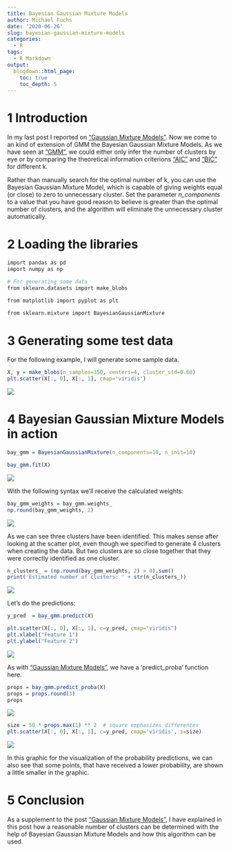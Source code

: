 ```yaml
---
title: Bayesian Gaussian Mixture Models
author: Michael Fuchs
date: '2020-06-26'
slug: bayesian-gaussian-mixture-models
categories:
  - R
tags:
  - R Markdown
output:
  blogdown::html_page:
    toc: true
    toc_depth: 5
---
```


 

# 1 Introduction


In my last post I reported on ["Gaussian Mixture Models"](https://michael-fuchs-python.netlify.app/2020/06/24/gaussian-mixture-models/).
Now we come to an kind of extension of GMM the Bayesian Gaussian Mixture Models. 
As we have seen at ["GMM"](https://michael-fuchs-python.netlify.app/2020/06/24/gaussian-mixture-models/), we could either only infer the number of clusters by eye or by comparing the theoretical information criterions ["AIC"](https://en.wikipedia.org/wiki/Akaike_information_criterion) and ["BIC"](https://en.wikipedia.org/wiki/Bayesian_information_criterion) for different k.

Rather than manually search for the optimal number of k, you can use the Bayesian Gaussian Mixture Model, which is capable of giving weights equal (or close) to zero to unnecessary cluster. Set the parameter *n_components* to a value that you have good reason to believe is greater than the optimal number of clusters, and the algorithm will eliminate the unnecessary cluster automatically. 


# 2 Loading the libraries


```r
import pandas as pd
import numpy as np

# For generating some data
from sklearn.datasets import make_blobs

from matplotlib import pyplot as plt

from sklearn.mixture import BayesianGaussianMixture
```


# 3 Generating some test data


For the following example, I will generate some sample data.

```r
X, y = make_blobs(n_samples=350, centers=4, cluster_std=0.60)
plt.scatter(X[:, 0], X[:, 1], cmap='viridis')
```

![](/post/2020-06-26-bayesian-gaussian-mixture-models_files/p53p1.png)


# 4 Bayesian Gaussian Mixture Models in action


```r
bay_gmm = BayesianGaussianMixture(n_components=10, n_init=10)

bay_gmm.fit(X)
```

![](/post/2020-06-26-bayesian-gaussian-mixture-models_files/p53p2.png)


With the following syntax we'll receive the calculated weights:

```r
bay_gmm_weights = bay_gmm.weights_
np.round(bay_gmm_weights, 2)
```

![](/post/2020-06-26-bayesian-gaussian-mixture-models_files/p53p3.png)


As we can see three clusters have been identified.
This makes sense after looking at the scatter plot, even though we specified to generate 4 clusters when creating the data.
But two clusters are so close together that they were correctly identified as one cluster.


```r
n_clusters_ = (np.round(bay_gmm_weights, 2) > 0).sum()
print('Estimated number of clusters: ' + str(n_clusters_))
```

![](/post/2020-06-26-bayesian-gaussian-mixture-models_files/p53p4.png)

Let's do the predictions: 

```r
y_pred  = bay_gmm.predict(X)
```

```r
plt.scatter(X[:, 0], X[:, 1], c=y_pred, cmap="viridis")
plt.xlabel("Feature 1")
plt.ylabel("Feature 2")
```

![](/post/2020-06-26-bayesian-gaussian-mixture-models_files/p53p5.png)


As with ["Gaussian Mixture Models"](https://michael-fuchs-python.netlify.app/2020/06/24/gaussian-mixture-models/), we have a 'predict_proba' function here.


```r
props = bay_gmm.predict_proba(X)
props = props.round(3)
props
```

![](/post/2020-06-26-bayesian-gaussian-mixture-models_files/p53p6.png)


```r
size = 50 * props.max(1) ** 2  # square emphasizes differences
plt.scatter(X[:, 0], X[:, 1], c=y_pred, cmap='viridis', s=size)
```

![](/post/2020-06-26-bayesian-gaussian-mixture-models_files/p53p7.png)


In this graphic for the visualization of the probability predictions, we can also see that some points, that have received a lower probability, are shown a little smaller in the graphic.



# 5 Conclusion

As a supplement to the post ["Gaussian Mixture Models"](https://michael-fuchs-python.netlify.app/2020/06/24/gaussian-mixture-models/), I have explained in this post how a reasonable number of clusters can be determined with the help of Bayesian Gaussian Mixture Models and how this algorithm can be used.




